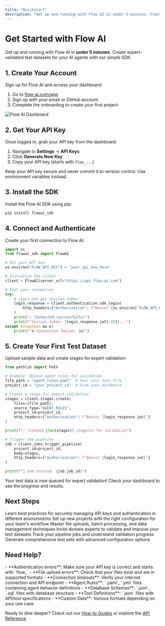 ```yaml
---
title: "Quickstart"
description: "Get up and running with Flow AI in under 5 minutes. Create your account, install the SDK, and start building expert-validated test datasets."
---
```


# Get Started with Flow AI

Get up and running with Flow AI in **under 5 minutes**. Create expert-validated test datasets for your AI agents with our simple SDK.

## 1. Create Your Account

Sign up for Flow AI and access your dashboard:

1. Go to [flow-ai.com/app](https://flow-ai.com/app)
2. Sign up with your email or GitHub account
3. Complete the onboarding to create your first project

<Frame>
  <img src="/images/dashboard-placeholder.png" alt="Flow AI Dashboard" />
</Frame>

## 2. Get Your API Key

Once logged in, grab your API key from the dashboard:

1. Navigate to **Settings** → **API Keys**
2. Click **Generate New Key**
3. Copy your API key (starts with `flow_...`)

<Warning>
Keep your API key secure and never commit it to version control. Use environment variables instead.
</Warning>

## 3. Install the SDK

Install the Flow AI SDK using pip:

```bash
pip install flowai_sdk
```

## 4. Connect and Authenticate

Create your first connection to Flow AI:

```python
import os
from flowai_sdk import FlowAI

# Set your API key
os.environ["FLOW_API_KEY"] = "your_api_key_here"

# Initialize the client
client = FlowAI(server_url="https://api.flow-ai.com")

# Test your connection
try:
    # Login and get session token
    login_response = client.authentication.sdk_login(
        http_headers={"Authorization": f"Bearer {os.environ['FLOW_API_KEY']}"}
    )
    print("✅ Connected successfully!")
    print(f"Session token: {login_response.jwt[:20]}...")
except Exception as e:
    print(f"❌ Connection failed: {e}")
```

## 5. Create Your First Test Dataset

Upload sample data and create stages for expert validation:

```python
from pathlib import Path

# Example: Upload agent rules for validation
file_path = "agent_rules.yaml"  # Your test data file
project_id = "your_project_id"  # From your dashboard

# Create a stage for expert validation
stages = client.stages.create(
    files=[file_path],
    source_type="AGENT_RULES",
    project_id=project_id,
    http_headers={"Authorization": f"Bearer {login_response.jwt}"}
)

print(f"✅ Created {len(stages)} stage(s) for validation")

# Trigger the pipeline
job = client.jobs.trigger_pipeline(
    project_id=project_id,
    body=stages,
    http_headers={"Authorization": f"Bearer {login_response.jwt}"}
)

print(f"🚀 Job started: {job.job_id}")
```

<Note>
Your test data is now queued for expert validation! Check your dashboard to see the progress and results.
</Note>

## Next Steps

<CardGroup cols={2}>
  <Card title="🔐 Set Up Authentication" href="/guides/engineer/sdk-authentication">
    Learn best practices for securely managing API keys and authentication in different environments
  </Card>
  <Card title="🏗️ Create & Manage Projects" href="/guides/engineer/create-project">
    Set up new projects with the right configuration for your team's workflow
  </Card>
  <Card title="📁 Upload & Manage Files" href="/guides/engineer/file-upload">
    Master file uploads, batch processing, and data management techniques
  </Card>
  <Card title="👥 Add Expert Validators" href="/guides/engineer/add-validators">
    Invite domain experts to validate and improve your test datasets
  </Card>
  <Card title="📊 Monitor Jobs & Progress" href="/guides/engineer/job-monitoring">
    Track your pipeline jobs and understand validation progress
  </Card>
  <Card title="📋 Create Test Sets" href="/guides/engineer/create-test-sets">
    Generate comprehensive test sets with advanced configuration options
  </Card>
</CardGroup>

## Need Help?

<AccordionGroup>
  <Accordion title="Common Issues">
    - **Authentication errors**: Make sure your API key is correct and starts with `flow_`
    - **File upload errors**: Check that your files exist and are in supported formats
    - **Connection timeouts**: Verify your internet connection and API endpoint
  </Accordion>
  
  <Accordion title="File Types Supported">
    - **Agent Rules**: `.yaml`, `.yml` files containing agent behavior definitions
    - **Database Schemas**: `.json`, `.sql` files with database structure
    - **Tool Definitions**: `.json` files with API/tool specifications
    - **Custom Data**: Various formats depending on your use case
  </Accordion>
</AccordionGroup>

Ready to dive deeper? Check out our [How-to Guides](/guides) or explore the [API Reference](/reference).